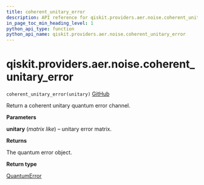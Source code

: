 ```yaml
---
title: coherent_unitary_error
description: API reference for qiskit.providers.aer.noise.coherent_unitary_error
in_page_toc_min_heading_level: 1
python_api_type: function
python_api_name: qiskit.providers.aer.noise.coherent_unitary_error
---
```


# qiskit.providers.aer.noise.coherent\_unitary\_error

<span id="qiskit.providers.aer.noise.coherent_unitary_error" />

`coherent_unitary_error(unitary)` [GitHub](https://github.com/qiskit/qiskit-aer/tree/stable/0.8/qiskit/providers/aer/noise/errors/standard_errors.py "view source code")

Return a coherent unitary quantum error channel.

**Parameters**

**unitary** (*matrix like*) – unitary error matrix.

**Returns**

The quantum error object.

**Return type**

[QuantumError](qiskit.providers.aer.noise.QuantumError "qiskit.providers.aer.noise.QuantumError")

